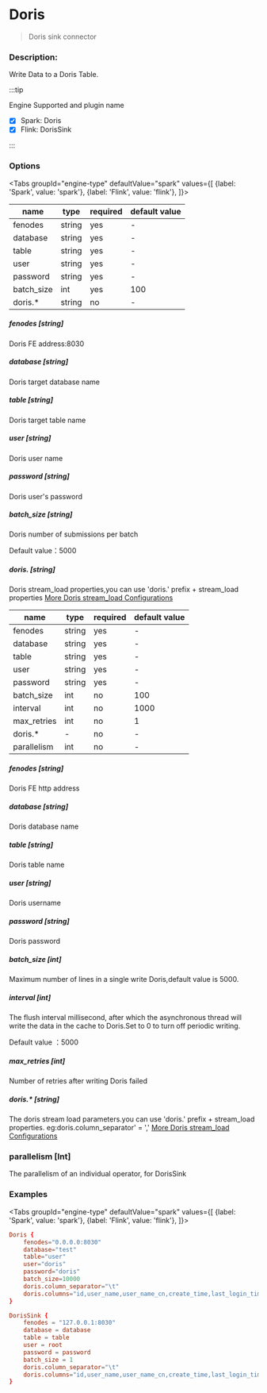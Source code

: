 
# Doris

> Doris sink connector

### Description:

Write Data to a Doris Table.

:::tip

Engine Supported and plugin name

* [x] Spark: Doris
* [x] Flink: DorisSink

:::

### Options

<Tabs
    groupId="engine-type"
    defaultValue="spark"
    values={[
        {label: 'Spark', value: 'spark'},
        {label: 'Flink', value: 'flink'},
    ]}>
<TabItem value="spark">

| name | type | required | default value |
| --- | --- | --- | --- |
| fenodes | string | yes | - |
| database | string | yes | - |
| table	 | string | yes | - |
| user	 | string | yes | - |
| password	 | string | yes | - |
| batch_size	 | int | yes | 100 |
| doris.*	 | string | no | - |

##### fenodes [string]

Doris FE address:8030

##### database [string]

Doris target database name

##### table [string]

Doris target table name

##### user [string]

Doris user name

##### password [string]

Doris user's password

##### batch_size [string]

Doris number of submissions per batch

Default value：5000

##### doris. [string]

Doris stream_load properties,you can use 'doris.' prefix + stream_load properties
[More Doris stream_load Configurations](https://doris.apache.org/administrator-guide/load-data/stream-load-manual.html)

</TabItem>
<TabItem value="flink">

| name | type | required | default value |
| --- | --- | --- | --- |
| fenodes | string | yes | - |
| database | string | yes | - |
| table | string | yes | - |
| user	 | string | yes | - |
| password	 | string | yes | - |
| batch_size	 | int | no |  100 |
| interval	 | int | no |1000 |
| max_retries	 | int | no | 1 |
| doris.*	 | - | no | - |
| parallelism | int | no  | - |

##### fenodes [string]

Doris FE http address

##### database [string]

Doris database name

##### table [string]

Doris table name

##### user [string]

Doris username

##### password [string]

Doris password

##### batch_size [int]

Maximum number of lines in a single write Doris,default value is 5000.

##### interval [int]

The flush interval millisecond, after which the asynchronous thread will write the data in the cache to Doris.Set to 0 to turn off periodic writing.

Default value ：5000

##### max_retries [int]

Number of retries after writing Doris failed

##### doris.* [string]

The doris stream load parameters.you can use 'doris.' prefix + stream_load properties. eg:doris.column_separator' = ','
[More Doris stream_load Configurations](https://doris.apache.org/administrator-guide/load-data/stream-load-manual.html)

### parallelism [Int]

The parallelism of an individual operator, for DorisSink

</TabItem>
</Tabs>

### Examples

<Tabs
    groupId="engine-type"
    defaultValue="spark"
    values={[
        {label: 'Spark', value: 'spark'},
        {label: 'Flink', value: 'flink'},
    ]}>
<TabItem value="spark">

```conf
Doris {
    fenodes="0.0.0.0:8030"
    database="test"
    table="user"
    user="doris"
    password="doris"
    batch_size=10000
    doris.column_separator="\t"
    doris.columns="id,user_name,user_name_cn,create_time,last_login_time"
}
```

</TabItem>
<TabItem value="flink">

```conf
DorisSink {
    fenodes = "127.0.0.1:8030"
    database = database
    table = table
    user = root
    password = password
    batch_size = 1
    doris.column_separator="\t"
    doris.columns="id,user_name,user_name_cn,create_time,last_login_time"
}
```

</TabItem>
</Tabs>

